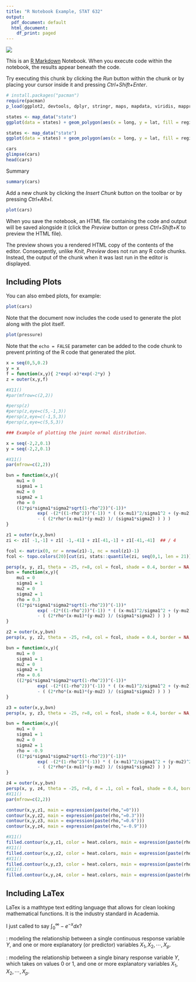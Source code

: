 ---
title: "R Notebook Example, STAT 632"
output:
  pdf_document: default
  html_document:
    df_print: paged
---

<img src="http://www.csueastbay.edu/_global/images/header/csueb-logo.png" />


This is an [R Markdown](http://rmarkdown.rstudio.com) Notebook. When you execute code within the notebook, the results appear beneath the code. 

Try executing this chunk by clicking the *Run* button within the chunk or by placing your cursor inside it and pressing *Ctrl+Shift+Enter*. 

```{r, results="hide"}
# install.packages("pacman")
require(pacman)
p_load(ggplot2, devtools, dplyr, stringr, maps, mapdata, viridis, mapproj)
```

```{r, results="hide"}
states <- map_data("state")
ggplot(data = states) + geom_polygon(aes(x = long, y = lat, fill = region, group = group), color = "white") + coord_fixed(1.3) +   guides(fill=FALSE)  # do this to leave off the color legend
```

```{r, echo=FALSE, fig.width=12}
states <- map_data("state")
ggplot(data = states) + geom_polygon(aes(x = long, y = lat, fill = region, group = group), color = "white") + coord_fixed(1.3) +   guides(fill=FALSE)  # do this to leave off the color legend
```





```{r cars data}
cars
glimpse(cars)
head(cars)
```
Summary
```{r summary}
summary(cars)
```

Add a new chunk by clicking the *Insert Chunk* button on the toolbar or by pressing *Ctrl+Alt+I*.

```{r carsplot1}
plot(cars)
```


When you save the notebook, an HTML file containing the code and output will be saved alongside it (click the *Preview* button or press *Ctrl+Shift+K* to preview the HTML file).

The preview shows you a rendered HTML copy of the contents of the editor. Consequently, unlike *Knit*, *Preview* does not run any R code chunks. Instead, the output of the chunk when it was last run in the editor is displayed.

## Including Plots

You can also embed plots, for example:

```{r carsplot}
plot(cars)
```

Note that the document now includes the code used to generate the plot along with the plot itself. 

```{r pressure}
plot(pressure)
```

Note that the `echo = FALSE` parameter can be added to the code chunk to prevent printing of the R code that generated the plot.

```{r fancy plot, echo=FALSE}
x = seq(0,5,0.2)
y = x
f = function(x,y){ 2*exp(-x)*exp(-2*y) }
z = outer(x,y,f)

#X11()
#par(mfrow=c(2,2))

#persp(z)
#persp(z,eye=c(5,-1,3))
#persp(z,eye=c(-1,5,3))
#persp(z,eye=c(5,5,3))

### Example of plotting the joint normal distribution. 

x = seq(-2,2,0.1)
y = seq(-2,2,0.1)

#X11()
par(mfrow=c(2,2))

bvn = function(x,y){
	mu1 = 0
	sigma1 = 1
	mu2 = 0
	sigma2 = 1
	rho = 0
	((2*pi*sigma1*sigma2*sqrt(1-rho^2))^(-1))*
			exp( -(2*((1-rho^2))^(-1)) * ( (x-mu1)^2/sigma1^2 + (y-mu2)^2/sigma2^2
			- ( (2*rho*(x-mu1)*(y-mu2) )/ (sigma1*sigma2) ) ) )
}

z1 = outer(x,y,bvn)
zi <- z1[ -1,-1] + z1[ -1,-41] + z1[-41,-1] + z1[-41,-41]  ## / 4

fcol <- matrix(0, nr = nrow(z1)-1, nc = ncol(z1)-1)
fcol <- topo.colors(20)[cut(zi, stats::quantile(zi, seq(0,1, len = 21)), include.lowest = TRUE)]

persp(x, y, z1, theta = -25, r=8, col = fcol, shade = 0.4, border = NA, main = expression(paste(rho,"=0")))
bvn = function(x,y){
	mu1 = 0
	sigma1 = 1
	mu2 = 0
	sigma2 = 1
	rho = 0.3
	((2*pi*sigma1*sigma2*sqrt(1-rho^2))^(-1))*
			exp( -(2*((1-rho^2))^(-1)) * ( (x-mu1)^2/sigma1^2 + (y-mu2)^2/sigma2^2
			- ( (2*rho*(x-mu1)*(y-mu2) )/ (sigma1*sigma2) ) ) )
}

z2 = outer(x,y,bvn)
persp(x, y, z2, theta = -25, r=8, col = fcol, shade = 0.4, border = NA, main = expression(paste(rho,"=0.3")))

bvn = function(x,y){
	mu1 = 0
	sigma1 = 1
	mu2 = 0
	sigma2 = 1
	rho = 0.6
	((2*pi*sigma1*sigma2*sqrt(1-rho^2))^(-1))*
			exp( -(2*((1-rho^2))^(-1)) * ( (x-mu1)^2/sigma1^2 + (y-mu2)^2/sigma2^2
			- ( (2*rho*(x-mu1)*(y-mu2) )/ (sigma1*sigma2) ) ) )
}

z3 = outer(x,y,bvn)
persp(x, y, z3, theta = -25, r=8, col = fcol, shade = 0.4, border = NA, main = expression(paste(rho,"=0.6")))

bvn = function(x,y){
	mu1 = 0
	sigma1 = 1
	mu2 = 0
	sigma2 = 1
	rho = -0.9
	((2*pi*sigma1*sigma2*sqrt(1-rho^2))^(-1))*
			exp( -(2*(1-rho^2)^(-1)) * ( (x-mu1)^2/sigma1^2 + (y-mu2)^2/sigma2^2
			- ( (2*rho*(x-mu1)*(y-mu2) )/ (sigma1*sigma2) ) ) )
}

z4 = outer(x,y,bvn)
persp(x, y, z4, theta = -25, r=8, d = .1, col = fcol, shade = 0.4, border = NA, main = expression(paste(rho,"=-0.9")))
#X11()
par(mfrow=c(2,2))

contour(x,y,z1, main = expression(paste(rho,"=0")))
contour(x,y,z2, main = expression(paste(rho,"=0.3")))
contour(x,y,z3, main = expression(paste(rho,"=0.6")))
contour(x,y,z4, main = expression(paste(rho,"=-0.9")))

#X11()
filled.contour(x,y,z1, color = heat.colors, main = expression(paste(rho,"=0")))
#X11()
filled.contour(x,y,z2, color = heat.colors, main = expression(paste(rho,"=0.3")))
#X11()
filled.contour(x,y,z3, color = heat.colors, main = expression(paste(rho,"=0.6")))
#X11()
filled.contour(x,y,z4, color = heat.colors, main = expression(paste(rho,"=-0.9")))
```

##  Including LaTex

LaTex is a mathtype text editing language that allows for clean looking mathematical functions.  It is the industry standard in Academia. 

I just called to say $\int_{0}^\infty -e^{-x} dx$?

\textbf{Linear Regression}: modeling the relationship between a single continuous response variable $Y$, and one or more explanatory (or predictor) variables $X_1, X_2, \cdots, X_p$.
\vspace{10pt}

\textbf{Logistic Regression}: modeling the relationship between a single binary response variable $Y$, which takes on values 0 or 1, and one or more explanatory variables $X_1, X_2, \cdots, X_p$.
